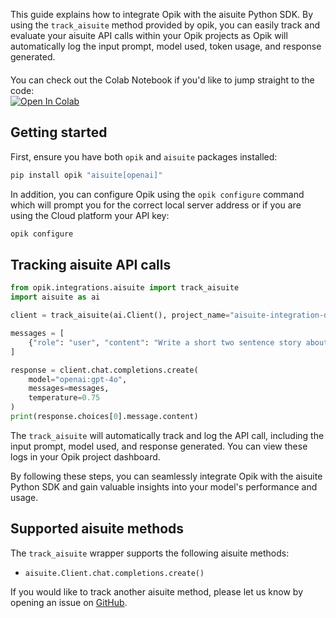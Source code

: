 This guide explains how to integrate Opik with the aisuite Python SDK. By using the `track_aisuite` method provided by opik, you can easily track and evaluate your aisuite API calls within your Opik projects as Opik will automatically log the input prompt, model used, token usage, and response generated.

<div style="display: flex; align-items: center; flex-wrap: wrap; margin: 20px 0;">
  <span style="margin-right: 10px;">
    You can check out the Colab Notebook if you'd like to jump straight to the code:
  </span>
  <a
    href="https://colab.research.google.com/github/comet-ml/opik/blob/main/apps/opik-documentation/documentation/docs/cookbook/aisuite.ipynb"
    target="_blank"
    rel="noopener noreferrer"
  >
    <img
      src="https://colab.research.google.com/assets/colab-badge.svg"
      alt="Open In Colab"
      style="vertical-align: middle;"
    />
  </a>
</div>

## Getting started

First, ensure you have both `opik` and `aisuite` packages installed:

```bash
pip install opik "aisuite[openai]"
```

In addition, you can configure Opik using the `opik configure` command which will prompt you for the correct local server address or if you are using the Cloud platform your API key:

```bash
opik configure
```

## Tracking aisuite API calls

```python
from opik.integrations.aisuite import track_aisuite
import aisuite as ai

client = track_aisuite(ai.Client(), project_name="aisuite-integration-demo")

messages = [
    {"role": "user", "content": "Write a short two sentence story about Opik."},
]

response = client.chat.completions.create(
    model="openai:gpt-4o",
    messages=messages,
    temperature=0.75
)
print(response.choices[0].message.content)
```

The `track_aisuite` will automatically track and log the API call, including the input prompt, model used, and response generated. You can view these logs in your Opik project dashboard.

By following these steps, you can seamlessly integrate Opik with the aisuite Python SDK and gain valuable insights into your model's performance and usage.

## Supported aisuite methods

The `track_aisuite` wrapper supports the following aisuite methods:

- `aisuite.Client.chat.completions.create()`

If you would like to track another aisuite method, please let us know by opening an issue on [GitHub](https://github.com/comet-ml/opik/issues).
